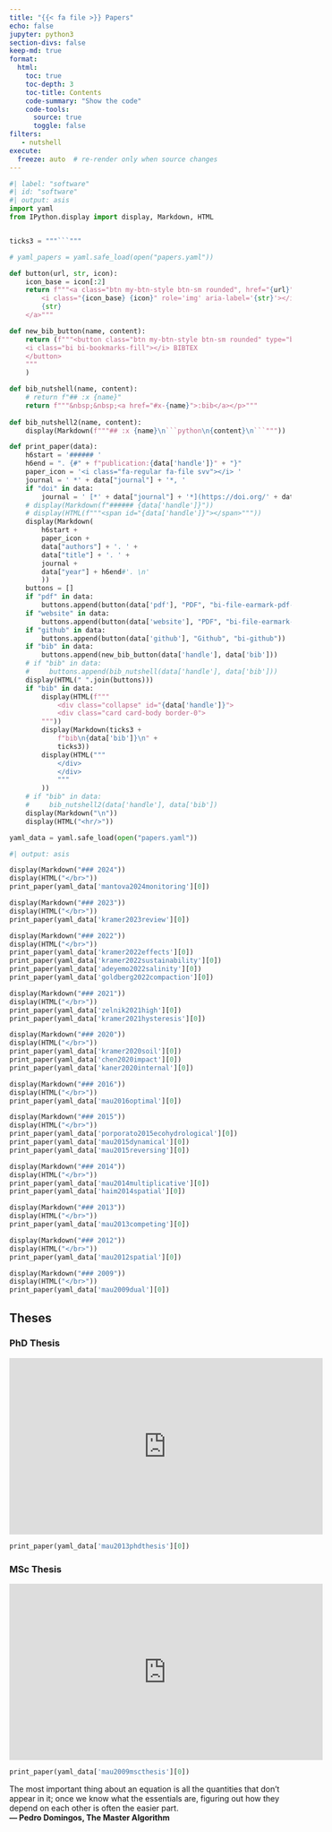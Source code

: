```yaml
---
title: "{{< fa file >}} Papers"
echo: false
jupyter: python3
section-divs: false
keep-md: true
format:
  html:
    toc: true
    toc-depth: 3
    toc-title: Contents
    code-summary: "Show the code"
    code-tools: 
      source: true
      toggle: false
filters:
   - nutshell
execute:
  freeze: auto  # re-render only when source changes
---
```


<!-- in the future, substitute Bibtex button for bootstrap collapse:
https://getbootstrap.com/docs/5.1/components/collapse/ -->

<!-- code inspired by https://ddimmery.com/posts/quarto-website/ -->


<!-- {{< fa thumbs-up >}}  -->

```python
#| label: "software"
#| id: "software"
#| output: asis
import yaml
from IPython.display import display, Markdown, HTML


ticks3 = """```"""

# yaml_papers = yaml.safe_load(open("papers.yaml"))

def button(url, str, icon):
    icon_base = icon[:2]
    return f"""<a class="btn my-btn-style btn-sm rounded", href="{url}" target="_blank" rel="noopener noreferrer">
        <i class="{icon_base} {icon}" role='img' aria-label='{str}'></i>
        {str}
    </a>"""

def new_bib_button(name, content):
    return (f"""<button class="btn my-btn-style btn-sm rounded" type="button" data-bs-toggle="collapse" data-bs-target="#{name}" aria-expanded="false" aria-controls="{name}">
    <i class="bi bi-bookmarks-fill"></i> BIBTEX
    </button>
    """
    )

def bib_nutshell(name, content):
    # return f"## :x {name}"
    return f"""&nbsp;&nbsp;<a href="#x-{name}">:bib</a></p>"""
    
def bib_nutshell2(name, content):
    display(Markdown(f"""## :x {name}\n```python\n{content}\n```"""))

def print_paper(data):
    h6start = '###### '
    h6end = ". {#" + f"publication:{data['handle']}" + "}"
    paper_icon = '<i class="fa-regular fa-file svv"></i> '
    journal = ' *' + data["journal"] + '*, '
    if "doi" in data:
        journal = ' [*' + data["journal"] + '*](https://doi.org/' + data["doi"] + '){target="_blank"}, '
    # display(Markdown(f"###### {data['handle']}"))
    # display(HTML(f"""<span id="{data['handle']}"></span>"""))
    display(Markdown(
        h6start +
        paper_icon +
        data["authors"] + '. ' + 
        data["title"] + '. ' + 
        journal +
        data["year"] + h6end#'. \n'
        ))
    buttons = []
    if "pdf" in data:
        buttons.append(button(data['pdf'], "PDF", "bi-file-earmark-pdf-fill"))
    if "website" in data:
        buttons.append(button(data['website'], "PDF", "bi-file-earmark-pdf-fill"))
    if "github" in data:
        buttons.append(button(data['github'], "Github", "bi-github"))
    if "bib" in data:
        buttons.append(new_bib_button(data['handle'], data['bib']))
    # if "bib" in data:
    #     buttons.append(bib_nutshell(data['handle'], data['bib']))
    display(HTML(" ".join(buttons)))
    if "bib" in data:
        display(HTML(f"""
            <div class="collapse" id="{data['handle']}">
            <div class="card card-body border-0">
        """))
        display(Markdown(ticks3 + 
            f"bib\n{data['bib']}\n" + 
            ticks3))
        display(HTML("""
            </div>
            </div>
            """
        ))
    # if "bib" in data:
    #     bib_nutshell2(data['handle'], data['bib'])
    display(Markdown("\n"))
    display(HTML("<hr/>"))

yaml_data = yaml.safe_load(open("papers.yaml"))
```

<!-- ## Papers -->

```python
#| output: asis

display(Markdown("### 2024"))
display(HTML("</br>"))
print_paper(yaml_data['mantova2024monitoring'][0])

display(Markdown("### 2023"))
display(HTML("</br>"))
print_paper(yaml_data['kramer2023review'][0])

display(Markdown("### 2022"))
display(HTML("</br>"))
print_paper(yaml_data['kramer2022effects'][0])
print_paper(yaml_data['kramer2022sustainability'][0])
print_paper(yaml_data['adeyemo2022salinity'][0])
print_paper(yaml_data['goldberg2022compaction'][0])

display(Markdown("### 2021"))
display(HTML("</br>"))
print_paper(yaml_data['zelnik2021high'][0])
print_paper(yaml_data['kramer2021hysteresis'][0])

display(Markdown("### 2020"))
display(HTML("</br>"))
print_paper(yaml_data['kramer2020soil'][0])
print_paper(yaml_data['chen2020impact'][0])
print_paper(yaml_data['kaner2020internal'][0])

display(Markdown("### 2016"))
display(HTML("</br>"))
print_paper(yaml_data['mau2016optimal'][0])

display(Markdown("### 2015"))
display(HTML("</br>"))
print_paper(yaml_data['porporato2015ecohydrological'][0])
print_paper(yaml_data['mau2015dynamical'][0])
print_paper(yaml_data['mau2015reversing'][0])

display(Markdown("### 2014"))
display(HTML("</br>"))
print_paper(yaml_data['mau2014multiplicative'][0])
print_paper(yaml_data['haim2014spatial'][0])

display(Markdown("### 2013"))
display(HTML("</br>"))
print_paper(yaml_data['mau2013competing'][0])

display(Markdown("### 2012"))
display(HTML("</br>"))
print_paper(yaml_data['mau2012spatial'][0])

display(Markdown("### 2009"))
display(HTML("</br>"))
print_paper(yaml_data['mau2009dual'][0])
```

## Theses

### PhD Thesis

<iframe width="560" height="315" src="https://www.youtube.com/embed/-82IhHkb1rc" title="YouTube video player" frameborder="0" allow="accelerometer; autoplay; clipboard-write; encrypted-media; gyroscope; picture-in-picture" allowfullscreen></iframe>

```python
print_paper(yaml_data['mau2013phdthesis'][0])
```


### MSc Thesis

<iframe width="560" height="315" src="https://www.youtube.com/embed/aE8mYeUUTZY" title="YouTube video player" frameborder="0" allow="accelerometer; autoplay; clipboard-write; encrypted-media; gyroscope; picture-in-picture" allowfullscreen></iframe>

```python
print_paper(yaml_data['mau2009mscthesis'][0])
```

<div class="alert alert-success">
  The most important thing about an equation is all the quantities that don’t appear in it; once we know what the essentials are, figuring out how they depend on each other is often the easier part.  
  <strong>— Pedro Domingos, The Master Algorithm</strong></div>
